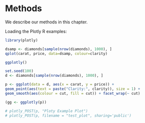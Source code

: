 # Methods

We describe our methods in this chapter.


Loading the Plotly R examples:
```r
library(plotly)
```

```r

dsamp <- diamonds[sample(nrow(diamonds), 1000), ]
qplot(carat, price, data=dsamp, colour=clarity)

ggplotly()
```

```r
set.seed(100)
d <- diamonds[sample(nrow(diamonds), 1000), ]

p <- ggplot(data = d, aes(x = carat, y = price)) +
geom_point(aes(text = paste("Clarity:", clarity)), size = 1) +
geom_smooth(aes(colour = cut, fill = cut)) + facet_wrap(~ cut)

(gg <- ggplotly(p))

# plotly_POST(p, "Ploty Example Plot")
# plotly_POST(p, filename = "test_plot", sharing='public')
```


